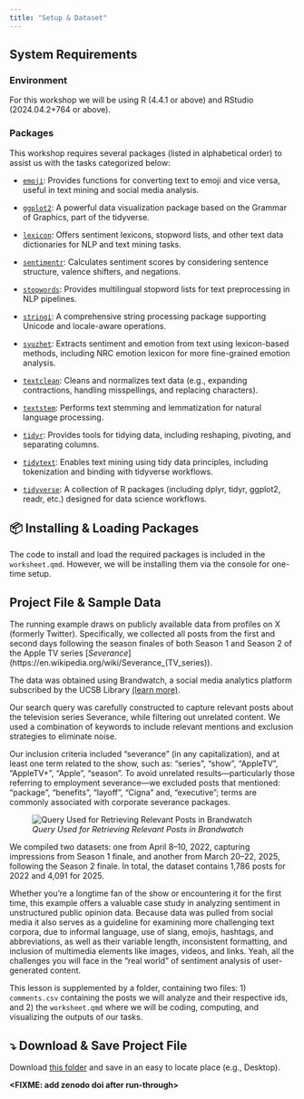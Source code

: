 ```yaml
---
title: "Setup & Dataset"
---
```


## System Requirements

### Environment

For this workshop we will be using R (4.4.1 or above) and RStudio (2024.04.2+764 or above).

### Packages

This workshop requires several packages (listed in alphabetical order) to assist us with the tasks categorized below:

-   [`emoji`](https://cran.r-project.org/package=emoji): Provides functions for converting text to emoji and vice versa, useful in text mining and social media analysis.

-   [`ggplot2`](https://cran.r-project.org/package=ggplot2): A powerful data visualization package based on the Grammar of Graphics, part of the tidyverse.

-   [`lexicon`](https://cran.r-project.org/package=lexicon): Offers sentiment lexicons, stopword lists, and other text data dictionaries for NLP and text mining tasks.

-   [`sentimentr`](https://cran.r-project.org/package=sentimentr): Calculates sentiment scores by considering sentence structure, valence shifters, and negations.

-   [`stopwords`](https://cran.r-project.org/package=stopwords): Provides multilingual stopword lists for text preprocessing in NLP pipelines.

-   [`stringi`](https://cran.r-project.org/package=stringi): A comprehensive string processing package supporting Unicode and locale-aware operations.

-   [`syuzhet`](https://cran.r-project.org/package=syuzhet): Extracts sentiment and emotion from text using lexicon-based methods, including NRC emotion lexicon for more fine-grained emotion analysis.

-   [`textclean`](https://cran.r-project.org/package=textclean): Cleans and normalizes text data (e.g., expanding contractions, handling misspellings, and replacing characters).

-   [`textstem`](https://cran.r-project.org/package=textstem): Performs text stemming and lemmatization for natural language processing.

-   [`tidyr`](https://cran.r-project.org/package=tidyr): Provides tools for tidying data, including reshaping, pivoting, and separating columns.

-   [`tidytext`](https://cran.r-project.org/package=tidytext): Enables text mining using tidy data principles, including tokenization and binding with tidyverse workflows.

-   [`tidyverse`](https://cran.r-project.org/package=tidyverse): A collection of R packages (including dplyr, tidyr, ggplot2, readr, etc.) designed for data science workflows.

::: {.callout-note appearance="minimal" icon="false"}
## 📦 Installing & Loading Packages

The code to install and load the required packages is included in the `worksheet.qmd`. However, we will be installing them via the console for one-time setup.
:::

## Project File & Sample Data

The running example draws on publicly available data from profiles on X (formerly Twitter). Specifically, we collected all posts from the first and second days following the season finales of both Season 1 and Season 2 of the Apple TV series \[*Severance*\](https://en.wikipedia.org/wiki/Severance\_(TV_series)).

The data was obtained using Brandwatch, a social media analytics platform subscribed by the UCSB Library [(learn more)](https://www.library.ucsb.edu/dreamlab/brandwatch).

Our search query was carefully constructed to capture relevant posts about the television series Severance, while filtering out unrelated content. We used a combination of keywords to include relevant mentions and exclusion strategies to eliminate noise.

Our inclusion criteria included "severance" (in any capitalization), and at least one term related to the show, such as: "series", "show", "AppleTV", "AppleTV+", "Apple", "season". To avoid unrelated results—particularly those referring to employment severance—we excluded posts that mentioned: "package", "benefits", "layoff", "Cigna" and, "executive"; terms are commonly associated with corporate severance packages.

![*Query Used for Retrieving Relevant Posts in Brandwatch*](images/query.png)

We compiled two datasets: one from April 8–10, 2022, capturing impressions from Season 1 finale, and another from March 20–22, 2025, following the Season 2 finale. In total, the dataset contains 1,786 posts for 2022 and 4,091 for 2025.

Whether you're a longtime fan of the show or encountering it for the first time, this example offers a valuable case study in analyzing sentiment in unstructured public opinion data. Because data was pulled from social media it also serves as a guideline for examining more challenging text corpora, due to informal language, use of slang, emojis, hashtags, and abbreviations, as well as their variable length, inconsistent formatting, and inclusion of multimedia elements like images, videos, and links. Yeah, all the challenges you will face in the "real world" of sentiment analysis of user-generated content.

This lesson is supplemented by a folder, containing two files: 1) `comments.csv` containing the posts we will analyze and their respective ids, and 2) the `worksheet.qmd` where we will be coding, computing, and visualizing the outputs of our tasks.

::: {.callout-important icon="false"}
# ⤵️ Download & Save Project File

Download [this folder](https://ucsb.box.com/s/z6buv80wmgqm1wb389o1j6vl9k3ldapv) and save in an easy to locate place (e.g., Desktop).

**\<FIXME: add zenodo doi after run-through\>**
:::
